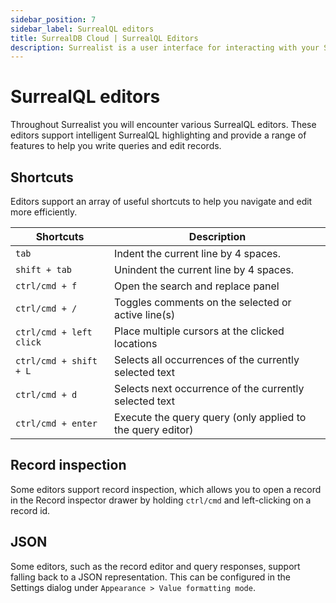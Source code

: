 ```yaml
---
sidebar_position: 7
sidebar_label: SurrealQL editors
title: SurrealDB Cloud | SurrealQL Editors
description: Surrealist is a user interface for interacting with your SurrealDB database visually. It enables you to seamlessly connect to any SurrealDB instance, allowing you to execute queries, explore your tables, design your schemas, and much more.
---
```


# SurrealQL editors

Throughout Surrealist you will encounter various SurrealQL editors. These editors support intelligent SurrealQL highlighting and provide a range of features to help you write queries and edit records.

## Shortcuts

Editors support an array of useful shortcuts to help you navigate and edit more efficiently.

<table>
    <thead>
        <tr>
            <th scope="col">Shortcuts</th>
            <th scope="col">Description</th>
        </tr>
    </thead>
    <tbody>
        <tr>
            <td scope="row" data-label="Shortcuts">
                <code>tab</code>
            </td>
            <td scope="row" data-label="Description">
                Indent the current line by 4 spaces.
            </td>
        </tr>
		<tr>
            <td scope="row" data-label="Shortcuts">
                <code>shift + tab</code>
            </td>
            <td scope="row" data-label="Description">
                Unindent the current line by 4 spaces.
            </td>
        </tr>
		<tr>
            <td scope="row" data-label="Shortcuts">
                <code>ctrl/cmd + f</code>
            </td>
            <td scope="row" data-label="Description">
                Open the search and replace panel
            </td>
        </tr>
		<tr>
            <td scope="row" data-label="Shortcuts">
                <code>ctrl/cmd + /</code>
            </td>
            <td scope="row" data-label="Description">
                Toggles comments on the selected or active line(s)
            </td>
        </tr>
		<tr>
            <td scope="row" data-label="Shortcuts">
                <code>ctrl/cmd + left click</code>
            </td>
            <td scope="row" data-label="Description">
                Place multiple cursors at the clicked locations
            </td>
        </tr>
		<tr>
            <td scope="row" data-label="Shortcuts">
                <code>ctrl/cmd + shift + L</code>
            </td>
            <td scope="row" data-label="Description">
                Selects all occurrences of the currently selected text
            </td>
        </tr>
		<tr>
            <td scope="row" data-label="Shortcuts">
                <code>ctrl/cmd + d</code>
            </td>
            <td scope="row" data-label="Description">
                Selects next occurrence of the currently selected text
            </td>
        </tr>
		<tr>
            <td scope="row" data-label="Shortcuts">
                <code>ctrl/cmd + enter</code>
            </td>
            <td scope="row" data-label="Description">
                Execute the query query (only applied to the query editor)
            </td>
        </tr>
	</tbody>
</table>

## Record inspection

Some editors support record inspection, which allows you to open a record in the Record inspector drawer by holding `ctrl/cmd` and left-clicking on a record id.

## JSON

Some editors, such as the record editor and query responses, support falling back to a JSON representation.
This can be configured in the Settings dialog under `Appearance > Value formatting mode`.